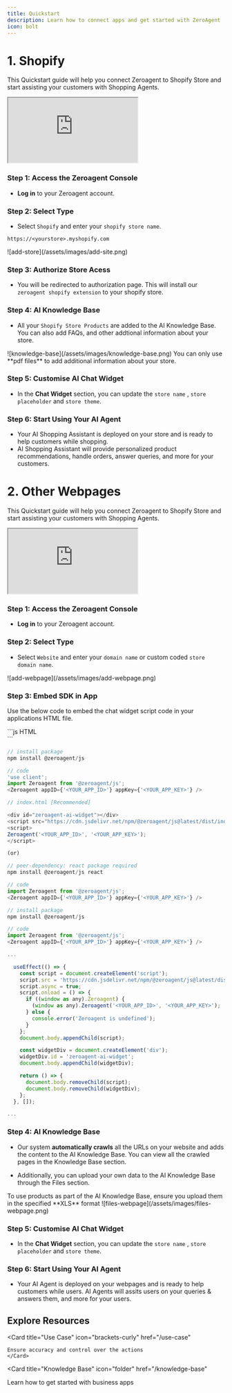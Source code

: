 ```yaml
---
title: Quickstart
description: Learn how to connect apps and get started with ZeroAgent
icon: bolt 
---
```


# 1. Shopify

This Quickstart guide will help you connect Zeroagent to Shopify Store and start assisting your customers with Shopping Agents. 

<Frame>   
<iframe src="https://www.youtube.com/embed/IChhbRFLAMU" className="w-full aspect-video"> </iframe>
</Frame>

### Step 1: Access the Zeroagent Console
- **Log in** to your Zeroagent account. 

### Step 2: Select Type
- Select `Shopify` and enter your `shopify store name`.

```title="example"
https://<yourstore>.myshopify.com
```
<Frame>   
![add-store](/assets/images/add-site.png)
</Frame>   

### Step 3: Authorize Store Acess

- You will be redirected to authorization page. This will install our `zeroagent shopify extension` to your shopify store.

### Step 4: AI Knowledge Base

- All your `Shopify Store Products` are added to the AI Knowledge Base. You can also add FAQs, and other addtional information about your store.

<Frame>   
![knowledge-base](/assets/images/knowledge-base.png)
</Frame>   

<Note>
You can only use **pdf files** to add additional information about your store.
</Note>

### Step 5: Customise AI Chat Widget
- In the **Chat Widget** section, you can update the `store name` , `store placeholder` and `store theme`.

### Step 6: Start Using Your AI Agent

- Your AI Shopping Assistant is deployed on your store and is ready to help customers while shopping.
- AI Shopping Assistant will provide personalized product recommendations, handle orders, answer queries, and more for your customers.


# 2. Other Webpages

This Quickstart guide will help you connect Zeroagent to Shopify Store and start assisting your customers with Shopping Agents. 

<Frame>   
<iframe src="https://www.youtube.com/embed/CMbmbTkWFOo" className="w-full aspect-video"> </iframe>
</Frame>

### Step 1: Access the Zeroagent Console
- **Log in** to your Zeroagent account. 

### Step 2: Select Type
- Select `Website` and enter your `domain name` or custom coded `store domain name`.

<Frame>   
![add-webpage](/assets/images/add-webpage.png)
</Frame>   

### Step 3: Embed SDK in App

Use the below code to embed the chat widget script code in your applications HTML file.

<CodeGroup>
```js HTML
<div id="zeroagent-ai-widget"></div>
<script src="https://cdn.jsdelivr.net/npm/@zeroagent/js@latest/dist/index.js"></script>
<script>
Zeroagent('<YOUR_APP_ID>', '<YOUR_APP_KEY>');
</script>
```

```js Next
// install package
npm install @zeroagent/js

// code
'use client';
import Zeroagent from '@zeroagent/js';
<Zeroagent appID={'<YOUR_APP_ID>'} appKey={'<YOUR_APP_KEY>'} />
```

```js Vue
// index.html [Recommended]

<div id="zeroagent-ai-widget"></div>
<script src="https://cdn.jsdelivr.net/npm/@zeroagent/js@latest/dist/index.js"></script>
<script>
Zeroagent('<YOUR_APP_ID>', '<YOUR_APP_KEY>');
</script>

(or)

// peer-dependency: react package required
npm install @zeroagent/js react

// code
import Zeroagent from '@zeroagent/js';
<Zeroagent appID={'<YOUR_APP_ID>'} appKey={'<YOUR_APP_KEY>'} />
```


```js React
// install package
npm install @zeroagent/js

// code
import Zeroagent from '@zeroagent/js';
<Zeroagent appID={'<YOUR_APP_ID>'} appKey={'<YOUR_APP_KEY>'} />
```

```js React TS Hardcore 
... 

  useEffect(() => { 
    const script = document.createElement('script');
    script.src = 'https://cdn.jsdelivr.net/npm/@zeroagent/js@latest/dist/index.js';
    script.async = true;
    script.onload = () => { 
      if ((window as any).Zeroagent) {
        (window as any).Zeroagent('<YOUR_APP_ID>', '<YOUR_APP_KEY>');
      } else {
        console.error('Zeroagent is undefined');
      }
    };
    document.body.appendChild(script);

    const widgetDiv = document.createElement('div');
    widgetDiv.id = 'zeroagent-ai-widget';
    document.body.appendChild(widgetDiv);

    return () => { 
      document.body.removeChild(script);
      document.body.removeChild(widgetDiv);
    };
  }, []);

... 

```
</CodeGroup>

### Step 4: AI Knowledge Base

- Our system **automatically crawls** all the URLs on your website and adds the content to the AI Knowledge Base. You can view all the crawled pages in the Knowledge Base section.

- Additionally, you can upload your own data to the AI Knowledge Base through the Files section.

<Note>
To use products as part of the AI Knowledge Base, ensure you upload them in the specified **XLS** format
</Note>

<Frame>   
![files-webpage](/assets/images/files-webpage.png)
</Frame>   


### Step 5: Customise AI Chat Widget
- In the **Chat Widget** section, you can update the `store name` , `store placeholder` and `store theme`.

### Step 6: Start Using Your AI Agent

- Your AI Agent is deployed on your webpages and is ready to help customers while users. AI Agents will assits users on your queries & answers them, and more for your users.


## Explore Resources

<CardGroup cols={2}>
  
  <Card
    title="Use Case"
    icon="brackets-curly"
    href="/use-case"
  >
    Ensure accuracy and control over the actions
    </Card>

 <Card
    title="Knowledge Base"
    icon="folder"
    href="/knowledge-base"
  > 
  Learn how to get started with business apps
  </Card> 

</CardGroup>

<br />
<Banner />
